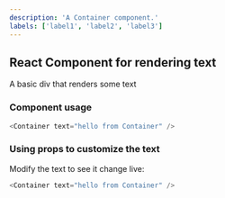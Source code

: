 ```yaml
---
description: 'A Container component.'
labels: ['label1', 'label2', 'label3']
---
```



## React Component for rendering text

A basic div that renders some text

### Component usage
```js
<Container text="hello from Container" />
```

### Using props to customize the text

Modify the text to see it change live:
```js live
<Container text="hello from Container" />
```
